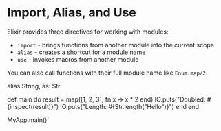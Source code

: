 
# Import, Alias, and Use

Elixir provides three directives for working with modules:

- `import` - brings functions from another module into the current scope
- `alias` - creates a shortcut for a module name  
- `use` - invokes macros from another module

You can also call functions with their full module name like `Enum.map/2`.

  alias String, as: Str
  
  def main do
    result = map([1, 2, 3], fn x -> x * 2 end)
    IO.puts("Doubled: #{inspect(result)}")
    IO.puts("Length: #{Str.length("Hello")}")
  end
end

MyApp.main()`